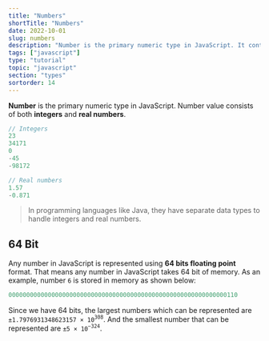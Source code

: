 ```yaml
---
title: "Numbers"
shortTitle: "Numbers"
date: 2022-10-01
slug: numbers
description: "Number is the primary numeric type in JavaScript. It contains integers and real numbers."
tags: ["javascript"]
type: "tutorial"
topic: "javascript"
section: "types"
sortorder: 14
---
```


**Number** is the primary numeric type in JavaScript. Number value consists of both **integers** and **real numbers**.

```java
// Integers
23
34171
0
-45
-98172

// Real numbers
1.57
-0.871
```

> In programming languages like Java, they have separate data types to handle integers and real numbers.

## 64 Bit

Any number in JavaScript is represented using **64 bits floating point** format. That means any number in JavaScript takes 64 bit of memory. As an example, number `6` is stored in memory as shown below:

```java
0000000000000000000000000000000000000000000000000000000000000110
```

Since we have 64 bits, the largest numbers which can be represented are `±1.7976931348623157 × 10`<sup>`308`</sup>. And the smallest number that can be represented are `±5 × 10`<sup>`−324`</sup>.
